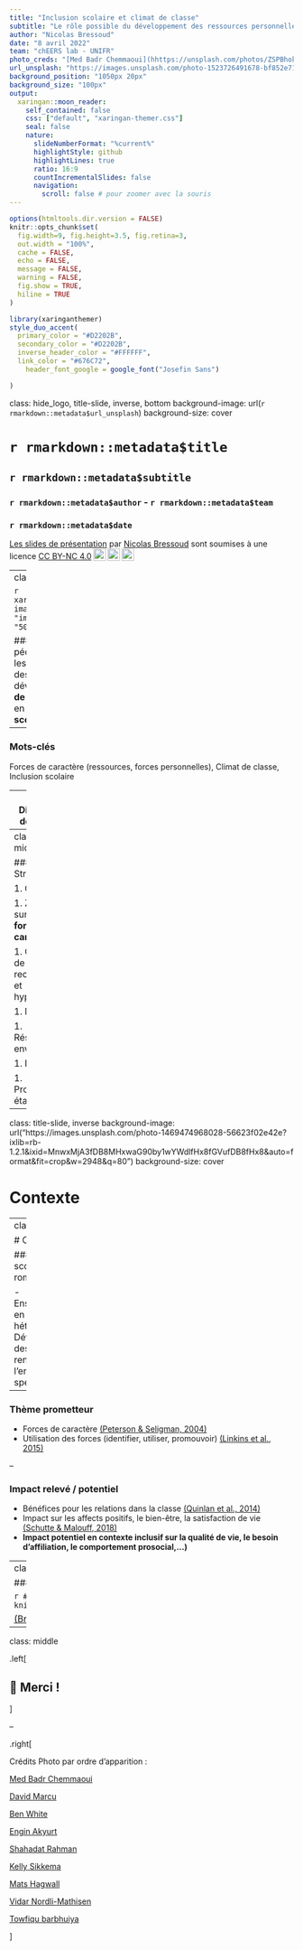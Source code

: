 ```yaml
---
title: "Inclusion scolaire et climat de classe"
subtitle: "Le rôle possible du développement des ressources personnelles des élèves"  
author: "Nicolas Bressoud"
date: "8 avril 2022"
team: "chEERS lab - UNIFR"
photo_creds: "[Med Badr Chemmaoui](hhttps://unsplash.com/photos/ZSPBhokqDMc)" 
url_unsplash: "https://images.unsplash.com/photo-1523726491678-bf852e717f6a?ixlib=rb-1.2.1&ixid=MnwxMjA3fDB8MHxwaG90by1wYWdlfHx8fGVufDB8fHx8&auto=format&fit=crop&w=1740&q=80"
background_position: "1050px 20px"
background_size: "100px"
output:
  xaringan::moon_reader:
    self_contained: false
    css: ["default", "xaringan-themer.css"]
    seal: false
    nature:
      slideNumberFormat: "%current%"
      highlightStyle: github
      highlightLines: true
      ratio: 16:9
      countIncrementalSlides: false
      navigation:
        scroll: false # pour zoomer avec la souris
---
```


```r
options(htmltools.dir.version = FALSE)
knitr::opts_chunk$set(
  fig.width=9, fig.height=3.5, fig.retina=3,
  out.width = "100%",
  cache = FALSE,
  echo = FALSE,
  message = FALSE, 
  warning = FALSE,
  fig.show = TRUE,
  hiline = TRUE
)
```

```r
library(xaringanthemer)
style_duo_accent(
  primary_color = "#D2202B",
  secondary_color = "#D2202B",
  inverse_header_color = "#FFFFFF",
  link_color = "#676C72",
    header_font_google = google_font("Josefin Sans")

)
```

class: hide_logo, title-slide, inverse, bottom
background-image: url(`r rmarkdown::metadata$url_unsplash`)
background-size: cover

# `r rmarkdown::metadata$title`

## `r rmarkdown::metadata$subtitle`

### `r rmarkdown::metadata$author` - `r rmarkdown::metadata$team`

### `r rmarkdown::metadata$date`

<p xmlns:cc="http://creativecommons.org/ns#" xmlns:dct="http://purl.org/dc/terms/"><a property="dct:title" rel="cc:attributionURL" href="https://bresnico.github.io/phd-8-avril-2022/#1">Les slides de présentation</a> par <a rel="cc:attributionURL dct:creator" property="cc:attributionName" href="https://nicolasbressoud.ch">Nicolas Bressoud</a> sont soumises à une licence <a href="http://creativecommons.org/licenses/by-nc/4.0/?ref=chooser-v1" target="_blank" rel="license noopener noreferrer" style="display:inline-block;">CC BY-NC 4.0<img style="height:22px!important;margin-left:3px;vertical-align:text-bottom;" src="https://mirrors.creativecommons.org/presskit/icons/cc.svg?ref=chooser-v1"><img style="height:22px!important;margin-left:3px;vertical-align:text-bottom;" src="https://mirrors.creativecommons.org/presskit/icons/by.svg?ref=chooser-v1"><img style="height:22px!important;margin-left:3px;vertical-align:text-bottom;" src="https://mirrors.creativecommons.org/presskit/icons/nc.svg?ref=chooser-v1"></a></p>

---
class: left


```r
xaringanExtra::use_logo(
  image_url = "img/hep.png",
  width = "50px"
)
```

### Titre
Approche pédagogique basée sur les **forces personnelles** des élèves et développement du **climat de classe** : perspectives en contexte d'**inclusion scolaire**

--

### Mots-clés
Forces de caractère (ressources, forces personnelles), Climat de classe, Inclusion scolaire

--
### Direction de thèse

**Directrice principale :** Pr. Dr. Andrea Samson

**Co-directrice :** Pr. Dr. Rebecca Shankland, université Lyon Lumière 2

**Co-directeur :** Pr. Dr. Philippe Gay, HEP Vaud


---
class: middle left

### Structure

1. Contexte

1. Zoom sur **les forces de caractère**

1. Question de recherche et hypothèses

1. Méthode

1. Résultats envisagés

1. Divers

1. Prochaines étapes

---
class: title-slide, inverse
background-image: url("https://images.unsplash.com/photo-1469474968028-56623f02e42e?ixlib=rb-1.2.1&ixid=MnwxMjA3fDB8MHxwaG90by1wYWdlfHx8fGVufDB8fHx8&auto=format&fit=crop&w=2948&q=80")
background-size: cover

# Contexte

---
class: left

# Contexte


### Terrain scolaire romand

- Enseignement en classes hétérogènes
- Développement des mesures renforcées de l'enseignement spécialisé

--

### Thème prometteur

- Forces de caractère [(Peterson & Seligman, 2004)](https://psycnet.apa.org/record/2004-13277-000)
- Utilisation des forces (identifier, utiliser, promouvoir) [(Linkins et al., 2015)](https://www.tandfonline.com/doi/abs/10.1080/17439760.2014.888581)

--

### Impact relevé / potentiel

- Bénéfices pour les relations dans la classe [(Quinlan et al., 2014)](https://www.tandfonline.com/doi/abs/10.1080/17439760.2014.920407)
- Impact sur les affects positifs, le bien-être, la satisfaction de vie [(Schutte & Malouff, 2018)](https://link.springer.com/article/10.1007/s10902-018-9990-2)
- **Impact potentiel en contexte inclusif sur la qualité de vie, le besoin d'affiliation, le comportement prosocial,...)**

---
class: middle, center

### Prise de recul sur le fonctionnement possible

```r
# local
knitr::include_graphics("img/bressoud_gay_2022.jpg")
```

[(Bressoud & Gay, 2022)](https://szh-shop.faros.ch/cms/Artikel-Detail/67565?itemID=REV2022_03)

---

class: middle

.left[


## &#x1F64F; Merci !

]

--

.right[


Crédits Photo par ordre d'apparition :

[Med Badr Chemmaoui](hhttps://unsplash.com/photos/ZSPBhokqDMc)

[David Marcu](https://unsplash.com/photos/78A265wPiO4)

[Ben White](https://unsplash.com/photos/lVCHfXn3VME)

[Engin Akyurt](https://unsplash.com/photos/bPiuY2ZSlvU)

[Shahadat Rahman](https://unsplash.com/photos/BfrQnKBulYQ)

[Kelly Sikkema](https://unsplash.com/photos/4JxV3Gs42Ks)

[Mats Hagwall](https://unsplash.com/photos/uzl47XdoLww)

[Vidar Nordli-Mathisen](https://unsplash.com/photos/Kuu5mmxkwW4)

[Towfiqu barbhuiya](https://unsplash.com/photos/oZuBNC-6E2s)

]

